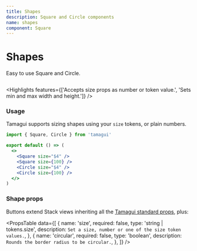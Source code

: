 ```yaml
---
title: Shapes
description: Square and Circle components
name: shapes
component: Square
---
```


# Shapes

<Description>Easy to use Square and Circle.</Description>

<HeroContainer>
  <ShapesDemo />
</HeroContainer>

```jsx hero template=Shapes

```

<Highlights
  features={['Accepts size props as number or token value.', 'Sets min and max width and height.']}
/>

### Usage

Tamagui supports sizing shapes using your `size` tokens, or plain numbers.

```jsx
import { Square, Circle } from 'tamagui'

export default () => (
  <>
    <Square size="$4" />
    <Square size={100} />
    <Circle size="$4" />
    <Circle size={100} />
  </>
)
```

### Shape props

Buttons extend Stack views inheriting all the [Tamagui standard props](/docs/intro/props), plus:

<PropsTable
  data={[
    {
      name: 'size',
      required: false,
      type: 'string | tokens.size',
      description: `Set a size, number or one of the size token values.`,
    },
    {
      name: 'circular',
      required: false,
      type: 'boolean',
      description: `Rounds the border radius to be circular.`,
    },
  ]}
/>
